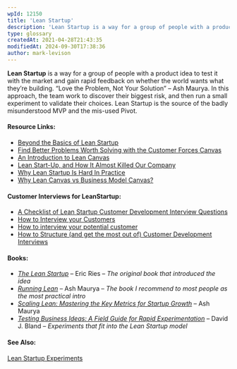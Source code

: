 ```yaml
---
wpId: 12150
title: 'Lean Startup'
description: 'Lean Startup is a way for a group of people with a product idea to test it with the market and gain rapid feedback on whether the world wants what they''re building.  "Love the Problem, Not Your Solution" – Ash Maurya. In this approach, the team work to discover their biggest risk, and then run ...'
type: glossary
createdAt: 2021-04-28T21:43:35
modifiedAt: 2024-09-30T17:38:36
author: mark-levison
---
```



**Lean Startup** is a way for a group of people with a product idea to test it with the market and gain rapid feedback on whether the world wants what they’re building. “Love the Problem, Not Your Solution” – Ash Maurya. In this approach, the team work to discover their biggest risk, and then run a small experiment to validate their choices. Lean Startup is the source of the badly misunderstood MVP and the mis-used Pivot.

#### Resource Links:

*   [Beyond the Basics of Lean Startup](https://ecorner.stanford.edu/articles/beyond-basics-lean-startup/)
*   [Find Better Problems Worth Solving with the Customer Forces Canvas](https://blog.leanstack.com/the-updated-problem-interview-script-and-a-new-canvas/)
*   [An Introduction to Lean Canvas](https://medium.com/@steve_mullen/an-introduction-to-lean-canvas-5c17c469d3e0)
*   [Lean Start-Up, and How It Almost Killed Our Company](https://www.infoq.com/articles/lean-startup-killed/)
*   [Why Lean Startup Is Hard In Practice](http://arg0s.in/why-lean-startup-is-hard-in-practice.html)
*   [Why Lean Canvas vs Business Model Canvas?](https://blog.leanstack.com/why-lean-canvas-vs-business-model-canvas/)

#### Customer Interviews for LeanStartup:

*   [A Checklist of Lean Startup Customer Development Interview Questions](http://arg0s.in/lean-startup-customer-development-interviews.html)
*   [How to Interview your Customers](https://customerdevlabs.com/2013/11/05/how-i-interview-customers/)
*   [How to interview your potential customer](https://medium.com/lean-startup-circle/how-to-interview-your-potential-customer-5d895024406b)
*   [How to Structure (and get the most out of) Customer Development Interviews](https://jasonevanish.com/2012/01/18/how-to-structure-and-get-the-most-out-of-customer-development-interviews/)

#### Books:

*   [_The Lean Startup_](https://www.amazon.com/Lean-Startup-Entrepreneurs-Continuous-Innovation/&tag=notesfromatoo-20) – Eric Ries – _The original book that introduced the idea_
*   [_Running Lean_](https://www.amazon.com/Running-Lean-Iterate-Plan-Works/&tag=notesfromatoo-20) – Ash Maurya – _The book I recommend to most people as the most practical intro_
*   _[Scaling Lean: Mastering the Key Metrics for Startup Growth](https://www.amazon.com/Scaling-Lean-Mastering-Metrics-Startup/&tag=notesfromatoo-20)_ – Ash Maurya
*   _[Testing Business Ideas: A Field Guide for Rapid Experimentation](https://www.amazon.com/Rapid-Testing-Business-Ideas-Customer/&tag=notesfromatoo-20)_ – David J. Bland – _Experiments that fit into the Lean Startup model_

#### See Also:

[Lean Startup Experiments](/glossary/lean-startup-experiments)